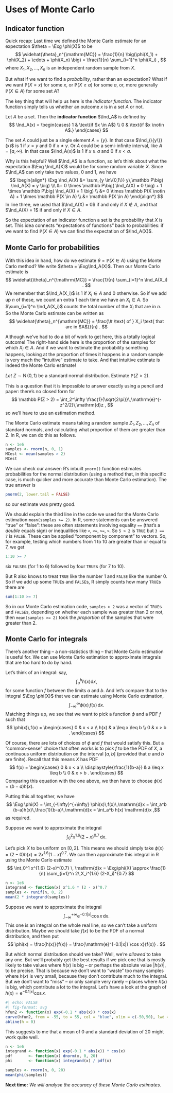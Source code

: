 # Uses of Monte Carlo

::: hidden
$$\newcommand{\Exg}{\operatorname{\mathbb{E}}} 
\newcommand{\Ex}{\mathbb{E}} 
\newcommand{\Ind}{\mathbb{I}}$$
:::

## Indicator function

Quick recap: Last time we defined the Monte Carlo estimate for an expectation $\theta = \Exg \phi(X)$ to be $$ \widehat{\theta}_n^{\mathrm{MC}} = \frac{1}{n} \big(\phi(X_1) + \phi(X_2) + \cdots + \phi(X_n) \big) = \frac{1}{n} \sum_{i=1}^n \phi(X_i) , $$ where $X_1, X_2, \dots, X_n$ is an independent random sample from $X$.

But what if we want to find a *probability*, rather than an expectation? What if we want $\mathbb P(X = x)$ for some $x$, or $\mathbb P(X \geq a)$ for some $a$, or, more generally $\mathbb P(X \in A)$ for some set $A$?

The key thing that will help us here is the *indicator function*. The indicator function simply tells us whether an outcome $x$ is in a set $A$ or not.

::: {#def-indicator}
Let $A$ be a set. Then the **indicator function** $\Ind_A$ is defined by $$ \Ind_A(x) = \begin{cases} 1 & \text{if $x \in A$} \\ 0 & \text{if $x \notin A$.} \end{cases} $$
:::

The set $A$ could just be a single element $A = \{y\}$. In that case $\Ind_{\{y\}}(x)$ is 1 if $x = y$ and 0 if $x \neq y$. Or $A$ could be a semi-infinite interval, like $A = [a, \infty)$. In that case $\Ind_A(x)$ is 1 if $x \geq a$ and $0$ if $x < a$.

Why is this helpful? Well $\Ind_A$ is a function, so let's think about what the expectation $\Exg \Ind_A(X)$ would be for some random variable $X$. Since $\Ind_A$ can only take two values, 0 and 1, we have $$ \begin{align*}
\Exg \Ind_A(X) &= \sum_{y \in\{0,1\}} y\,\mathbb P\big( \Ind_A(X) = y \big) \\\
  &= 0 \times \mathbb P\big( \Ind_A(X) = 0 \big) + 1 \times \mathbb P\big( \Ind_A(X) = 1 \big) \\
  &= 0 \times \mathbb P(X \notin A) + 1 \times \mathbb P(X \in A) \\
  &= \mathbb P(X \in A)
\end{align*} $$ In line three, we used that $\Ind_A(X) = 0$ if and only if $X \notin A$, and that $\Ind_A(X) = 1$ if and only if $X \in A$.

So the expectation of an indicator function a set is the probability that $X$ is set. This idea connects "expectations of functions" back to probabilities: if we want to find $\mathbb P(X \in A)$ we can find the expectation of $\Ind_A(X)$.

## Monte Carlo for probabilities

With this idea in hand, how do we estimate $\theta = \mathbb P(X \in A)$ using the Monte Carlo method? We write $\theta = \Exg\Ind_A(X)$. Then our Monte Carlo estimate is $$  \widehat{\theta}_n^{\mathrm{MC}} = \frac{1}{n} \sum_{i=1}^n \Ind_A(X_i) . $$ We remember that $\Ind_A(X_i)$ is 1 if $X_i \in A$ and 0 otherwise. So if we add up $n$ of these, we count an extra 1 each time we have an $X_i \in A$. So $\sum_{i=1}^n \Ind_A(X_i)$ counts the total number of the $X_i$ that are in $n$. So the Monte Carlo estimate can be written as $$  \widehat{\theta}_n^{\mathrm{MC}} = \frac{\# \text{ of } X_i \text{ that are in $A$}}{n} . $$

Although we've had to do a bit of work to get here, this a totally logical outcome! The right-hand side here is the proportion of the samples for which $X_i \in A$. And if we want to estimate the probability something happens, looking at the proportion of times it happens in a random sample is very much the "intuitive" estimate to take. And that intuitive estimate is indeed the Monte Carlo estimate!

::: {#exm-MCprob}
*Let* $Z \sim \operatorname{N}(0,1)$ be a standard normal distribution. Estimate $\mathbb P(Z > 2)$.

This is a question that it is impossible to answer exactly using a pencil and paper: there's no closed form for $$ \mathbb P(Z > 2) = \int_2^\infty \frac{1}{\sqrt{2\pi}}\,\mathrm{e}^{-z^2/2}\,\mathrm{d}z , $$ so we'll have to use an estimation method.

The Monte Carlo estimate means taking a random sample $Z_1, Z_2, \dots, Z_n$ of standard normals, and calculating what proportion of them are greater than 2. In R, we can do this as follows.

```r
n <- 1e6
samples <- rnorm(n, 0, 1)
MCest <- mean(samples > 2)
MCest
```

We can check our answer: R's inbuilt `pnorm()` function estimates probabilities for the normal distribution (using a method that, in this specific case, is much quicker and more accurate than Monte Carlo estimation). The true answer is

```r
pnorm(2, lower.tail = FALSE)
```

so our estimate was pretty good.
:::

We should explain the third line in the code we used for the Monte Carlo estimation `mean(samples >= 2)`. In R, some statements can be answered "true" or "false": these are often statements involving equality `==` (that's a *double* equals sign) or inequalities like `<`, `<=`, `>=`, `>`. So `5 > 2` is `TRUE` but `3 == 7` is `FALSE`. These can be applied "component by component" to vectors. So, for example, testing which numbers from 1 to 10 are greater than or equal to 7, we get

```r
1:10 >= 7
```

six `FALSE`s (for 1 to 6) followed by four `TRUE`s (for 7 to 10).

But R also knows to treat `TRUE` like the number 1 and `FALSE` like the number 0. So if we add up some `TRUE`s and `FALSE`s, R simply counts how many `TRUE`s there are

```r
sum(1:10 >= 7)
```

So in our Monte Carlo estimation code, `samples > 2` was a vector of `TRUE`s and `FALSE`s, depending on whether each sample was greater than 2 or not, then `mean(samples >= 2)` took the *proportion* of the samples that were greater than 2.

## Monte Carlo for integrals

There's another thing -- a non-statistics thing -- that Monte Carlo estimation is useful for. We can use Monte Carlo estimation to approximate integrals that are too hard to do by hand.

Let's think of an integral: say, $$ \int_a^b h(x) \mathrm{d}x ,$$ for some function $f$ between the limits $a$ and $b$. And let's compare that to the integral $\Exg \phi(X)$ that we can estimate using Monte Carlo estimation, $$ \int_{-\infty}^\infty \phi(x)\,f(x)\, \mathrm{d} x. $$ Matching things up, we see that we want to pick a function $\phi$ and a PDF $f$ such that $$ \phi(x)\,f(x) = \begin{cases} 0 & x < a \\ h(x) & a \leq x \leq b \\ 0 & x > b . \end{cases} $$

Of course, there are lots of choices of $\phi$ and $f$ that would satisfy this. But a "common-sense" choice that often works is to pick $f$ to be the PDF of $X$, a continuous uniform distribution on the interval $[a,b]$ (provided that $a$ and $b$ are finite). Recall that this means $X$ has PDF $$ f(x) = \begin{cases} 0 & x < a \\ \displaystyle{\frac{1}{b-a}} & a \leq x \leq b \\ 0 & x > b . \end{cases} $$ Comparing this equation with the one above, we then have to choose $\phi(x) = (b-a)h(x)$.

Putting this all together, we have $$ \Exg \phi(X) = \int_{-\infty}^{+\infty} \phi(x)\,f(x)\,\mathrm{d}x = \int_a^b (b-a)h(x)\,\frac{1}{b-a}\,\mathrm{d}x = \int_a^b h(x) \mathrm{d}x ,$$ as required.

::: {#exm-MCint}
Suppose we want to approximate the integral $$ \int_0^2 x^{1.6} (2-x)^{0.7} \, \mathrm{d}x . $$

Let's pick $X$ to be uniform on $[0,2]$. This means we should simply take $\phi(x) = (2-0)h(x) = 2x^{1.6}(1-x)^{0.7}$. We can then approximate this integral in R using the Monte Carlo estimate $$ \int_0^1 x^{1.6} (2-x)^{0.7} \, \mathrm{d}x = \Exg\phi(X) \approx \frac{1}{n} \sum_{i=1}^n 2\,X_i^{1.6} (2-X_i)^{0.7} $$

```r
n <- 1e6
integrand <- function(x) x^1.6 * (2 - x)^0.7
samples <- runif(n, 0, 2)
mean(2 * integrand(samples))
```
:::

::: {#exm-MCint}
Suppose we want to approximate the integral
$$ \int_{-\infty}^{+\infty}
\mathrm{e}^{-0.1|x|} \cos x \, \mathrm{d}x . $$
This one is an integral on the whole real line, so we can't take a uniform distribution. Maybe we should take $f(x)$ to be the PDF of a normal distribution, and then put
$$ \phi(x) = \frac{h(x)}{f(x)} = \frac{\mathrm{e}^{-0.1|x|} \cos x}{f(x)} . $$

But which normal distribution should we take? Well, we're *allowed* to take any one. But we'll probably get the best results if we pick one that is mostly likely to take values where $h(x)$ is big -- or perhaps the absolute value $|h(x)|$, to be precise. That is because we don't want to "waste" too many samples where $h(x)$ is very small, because they don't contribute much to the integral. But we don't want to "miss" -- or only sample very rarely -- places where $h(x)$ is big, which contribute a lot to the integral. Let's have a look at the graph of $h(x) = \mathrm{e}^{-0.1|x|} \cos x$.

```r
#| echo: FALSE
#| fig-format: svg
hfun2 <- function(x) exp(-0.1 * abs(x)) * cos(x)
curve(hfun2, from = -55, to = 55, col = "blue", xlim = c(-50,50), lwd = 3, xlab = "x", ylab = "h(x)", n = 1001)
abline(h = 0)
```

This suggests to me that a mean of 0 and a standard deviation of 20 might work quite well.

```r
n <- 1e6
integrand <- function(x) exp(-0.1 * abs(x)) * cos(x)
pdf       <- function(x) dnorm(x, 0, 20)
phi       <- function(x) integrand(x) / pdf(x)

samples <- rnorm(n, 0, 20)
mean(phi(samples))
```
:::

**Next time:** *We will analyse the accuracy of these Monte Carlo estimates.*
